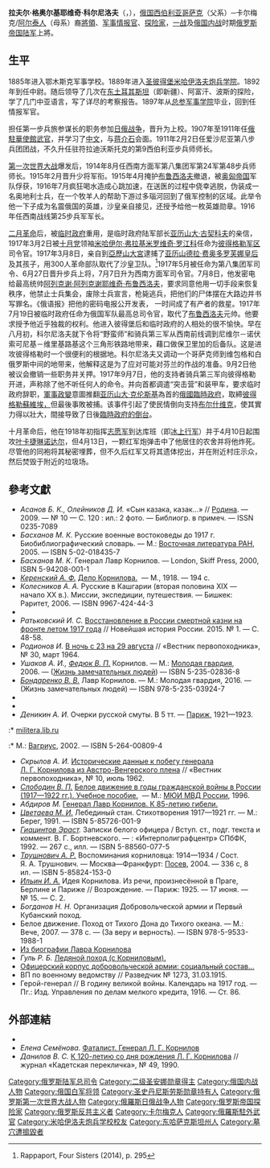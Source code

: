 {{Infobox military person
| name          = 拉夫爾·格奧爾基耶維奇·科爾尼洛夫
| image         = Kornilov1916.jpeg
| image_size    = 
| caption       = 科爾尼洛夫在1916年
| nickname      = 
| birth_date    = {{Birth date|1870|8|18|df=y}}
| birth_place   = {{flag|俄羅斯帝國}}[[厄斯克門|乌斯季卡缅诺戈尔斯克]]<br />（今{{flag|哈薩克}}[[厄斯克門|厄斯克門]]）
| death_date    = {{Death date and age|1918|4|13|1870|8|18|df=y}}{{KIA}}
| death_place   = [[庫班地區|庫班]][[克拉斯諾達爾|葉卡捷琳娜達爾]]近郊
| placeofburial = 
| allegiance    = {{flag|Russian Empire}}
| serviceyears  = 1892－1918
| rank          ={{flagicon image|Imperial Russian Army 1904ic-p10.png}} [[上將|上將]]
| unit          = 
| commands      = [[黑海艦隊|黑海艦隊]]（1916－1917）<br />[[俄國白軍|俄國白軍]]（1918－1920）
| battles       = [[日俄戰爭|日俄戰爭]]<br />[[第一次世界大戰|第一次世界大戰]]<br />[[俄國內戰|俄國內戰]]
| awards        = [[聖喬治勳章|聖喬治勳章]]（兩次）<br>[[聖安妮勳章|聖安妮勳章]]<br>[[聖達義勳章|聖達義勳章]]
| relations     = 
| laterwork     = 
}}

'''拉夫尔·格奥尔基耶维奇·科尔尼洛夫'''（{{lang-ru|Лавр Гео́ргиевич Корни́лов}}，{{bd|1870年|8月18日|1918年|4月13日}}），[[俄国|俄国]][[哥薩克|西伯利亚哥萨克]]（父系）─卡尔梅克/[[阿尔泰人|阿尔泰人]]（母系）裔[[將領|將領]]、[[軍事情報|军事情报官]]、[[探险家|探险家]]，[[一战|一战]]及[[俄国内战|俄国内战]]时期[[俄罗斯帝国陆军|俄罗斯帝国陆军]]上將。

==生平==
1885年进入鄂木斯克军事学校。1889年进入[[圣彼得堡|圣彼得堡]][[米哈伊洛夫炮兵学院|米哈伊洛夫炮兵学院]]。1892年到{{tsl|en|Turkestan Military District|土耳其斯坦军区}}任中尉。随后领导了几次在[[东土耳其斯坦|东土耳其斯坦]]（即新疆）、阿富汗、波斯的探险，学了几门中亚语言，写了详尽的考察报告。1897年从[[总参军事学院|总参军事学院]]毕业，回到{{tsl|en|Turkestan Military District|土耳其斯坦军区}}任情报军官。

担任第一步兵旅参谋长的职务参加[[日俄战争|日俄战争]]，晋升为上校。1907年至1911年任[[俄羅斯駐華大使館|俄駐華使館]][[駐外武官|武官]]，并学习了[[中文|中文]]，与[[蒋介石|蒋介石]]会面。1911年2月2日任爱沙尼亚第八步兵团团战，不久升任驻符拉迪沃斯托克的第9西伯利亚步兵师师长。

[[第一次世界大战|第一次世界大战]]爆发后，1914年8月任西南方面军第八集团军第24军第48步兵师师长。1915年2月晋升少将军衔。1915年4月掩护[[布鲁西洛夫|布鲁西洛夫]]撤退，被[[奥匈帝国|奥匈帝国]]军队俘获，1916年7月疯狂喝水造成心跳加速，在送医的过程中侥幸逃脱，伪装成一名奥地利士兵，在一个牧羊人的帮助下游过多瑙河回到了俄军控制的区域。此举令他一下子成为名震俄国的英雄，沙皇亲自接见，还授予给他一枚英雄勋章。1916年任西南战线第25步兵军军长。

[[二月革命|二月革命]]后，被[[二月革命临时政府|临时政府]]重用，是临时政府陆军部长[[亚历山大·古契科夫|亚历山大·古契科夫]]的亲信，1917年3月2日被[[十月党|十月党]]领袖[[米哈伊尔·弗拉基米罗维奇·罗江科|米哈伊尔·弗拉基米罗维奇·罗江科]]任命为[[彼得格勒军区|彼得格勒军区]]司令官。1917年3月8日，亲自到[[亞歷山大宮|亞歷山大宮]]逮捕了[[亚历山德拉·费奥多罗芙娜皇后_(尼古拉二世)|亚历山德拉·费奥多罗芙娜皇后]]及其孩子，用300人革命部队取代了沙皇卫队。<ref>Rappaport, Four Sisters (2014), p. 295</ref>1917年5月被任命为第八集团军司令、6月27日晋升步兵上将，7月7日升为西南方面军司令官。7月8日，他发密电给最高统帅[[阿列克谢·阿列克谢耶维奇·布鲁西洛夫|阿列克谢·阿列克谢耶维奇·布鲁西洛夫]]，要求同意他用一切手段来恢复秩序，他禁止士兵集会，废除士兵宣言，枪毙逃兵，把他们的尸体摆在大路边并书写罪名。《俄语报》把他的密码电报公开发表， 一时间成了有产者的救星。1917年7月19日被临时政府任命为俄国军队最高总司令官，取代了[[布鲁西洛夫|布鲁西洛夫]]元帅。他要求授予他近乎独裁的权利。他进入彼得堡后和临时政府的人相处的很不愉快。早在八月初，科尔尼洛夫就下令将“野蛮师”和骑兵第三军从西南前线调到尼维尔－诺伏索可尼基－维里基路基这个三角形铁路地带来，藉口做保卫里加的后备队。这是进攻彼得格勒时一个很便利的根据地。科尔尼洛夫又调动一个哥萨克师到维包格和白俄罗斯中间的地带来，他解释这是为了应对可能对芬兰的作战的准备。9月2日他被议会撤销一些职务并关押。1917年9月7日，他的支持者骑兵第三军向彼得格勒开进，声称除了他不听任何人的命令。并向首都调遣“突击营”和装甲车，要求临时政府辞职，[[科尔尼洛夫事件|軍事政變]]意圖推翻[[亚历山大·克伦斯基|亚历山大·克伦斯基]]為首的[[俄國臨時政府|俄國臨時政府]]，取締[[彼得格勒苏维埃|彼得格勒蘇維埃，]]但最後事敗被捕。该事件引起了使民情倒向支持[[布尔什维克|布尔什维克]]，使其實力得以壯大，間接导致了日後[[十月革命|臨時政府的倒台]]。

十月革命后，他在1918年初指挥[[志愿军_(俄罗斯)|志愿军]]到达库班（即[[冰上行軍|冰上行军]]）并于4月10日起围攻[[克拉斯诺达尔|叶卡捷琳诺达尔]]，但4月13日，一颗红军炮弹击中了他居住的农舍并将他炸死。尽管他的同袍将其秘密埋葬，但不久后红军又将其遗体挖出，并在附近村庄示众，然后焚毁于附近的垃圾场。

==參考文獻==
{{refbegin|2}}
* ''Асанов Б. К., Олейников Д. И.'' «Сын казака, казак…» // [[Родина_(журнал)|Родина]]. — 2009. — № 10 — С. 120 : ил.: 2 фото. — Библиогр. в примеч. — ISSN 0235-7089
* ''Басханов М. К.'' Русские военные востоковеды до 1917 г. Биобиблиографический словарь. — М.: [[Восточная_литература_(издательство)|Восточная литература РАН]], 2005. — ISBN 5-02-018435-7
* ''Басханов М. К.'' Генерал Лавр Корнилов. — London, Skiff Press, 2000, ISBN 5-94208-001-1
* ''[[Керенский,_Александр_Фёдорович|Керенский А. Ф.]]'' [http://elib.shpl.ru/ru/nodes/8475-kerenskiy-a-f-delo-kornilova-m-1918#page/13/mode/inspect/zoom/4 Дело Корнилова.] {{Wayback|url=http://elib.shpl.ru/ru/nodes/8475-kerenskiy-a-f-delo-kornilova-m-1918#page/13/mode/inspect/zoom/4 |date=20201125085021 }} — М., 1918. — 194 с.
* ''Колесников А. А.'' Русские в Кашгарии (вторая половина XIX — начало XX в.). Миссии, экспедиции, путешествия. — Бишкек: Раритет, 2006. — ISBN 9967-424-44-3
* {{статья |автор= [[Пученков,_Александр_Сергеевич|Пученков А. С.]]|заглавие= Создатели Добровольческой армии генералы М. В. Алексеев и Л. Г. Корнилов и Февральская революция 1917 года|ссылка= http://www.eltech.ru/assets/files/university/izdatelstvo/izvestiya-spbgetu-leti/2004-11.pdf|издание= Известия СПбГЭТУ «ЛЭТИ»|тип= журнал|год= 2004|том= |номер= 2|страницы= 3—10|doi= |issn=}}
* ''Ратьковский И. С.'' [https://web.archive.org/web/20160305001356/http://history.spbu.ru/NIR/NIR12/Ratkovskiy.pdf Восстановление в России смертной казни на фронте летом 1917 года] // Новейшая история России. 2015. № 1. — С. 48-58.
* ''Родионов И.'' [https://web.archive.org/web/20160304094534/http://vestnik-pervopohodnika.ru/publ/28-1-0-217 В ночь с 23 на 29 августа] // «Вестник первопоходника», № 30, март 1964.
* ''Ушаков А. И., [[Федюк,_Владимир_Павлович|Федюк В. П.]]'' Корнилов. — М.: [[Молодая_гвардия_(издательство)|Молодая гвардия]], 2006. — ([[Жизнь_замечательных_людей|Жизнь замечательных людей]]) — ISBN 5-235-02836-8
* ''[[Бондаренко,_Вячеслав_Васильевич|Бондаренко В. В.]]'' Лавр Корнилов. — М.: Молодая гвардия, 2016. — (Жизнь замечательных людей) — ISBN 978-5-235-03924-7
* {{cite web|url=http://www.dk1868.ru/statii/kornilov.htm|title=Лавр Георгиевич Корнилов|author=[[Цветков,_Василий_Жанович|Цветков В. Ж.]]|date=|work=|publisher=Сайт «Добровольческий корпус»|accessdate=2013-04-15|archiveurl=https://www.webcitation.org/6FwR9lw9O?url=http://www.dk1868.ru/statii/kornilov.htm|archivedate=2013-04-17}}
* {{hrono|http://www.hrono.ru/biograf/kornilov.html}}
* ''Деникин А. И.'' Очерки русской смуты. В 5 тт. — [[Париж|Париж]], 1921—1923.
:* [http://militera.lib.ru/memo/russian/denikin_ai2/index.html militera.lib.ru] {{Wayback|url=http://militera.lib.ru/memo/russian/denikin_ai2/index.html |date=20201203115447 }}
:* М.: [[Вагриус|Вагриус]], 2002. — ISBN 5-264-00809-4
* ''Скрылов А. И.'' [https://web.archive.org/web/20160304093051/http://vestnik-pervopohodnika.ru/publ/7-1-0-32 Исторические данные к побегу генерала Л. Г. Корнилова из Австро-Венгерского плена] // «Вестник первопоходника», № 10, июль 1962.
* ''[[Слободин,_Владимир_Павлович|Слободин В. П.]]'' [http://militera.lib.ru/research/slobodin_vp/index.html Белое движение в годы гражданской войны в России (1917—1922 гг.). Учебное пособие.] {{Wayback|url=http://militera.lib.ru/research/slobodin_vp/index.html |date=20201201060417 }} — М.: [[МЮИ_МВД_России|МЮИ МВД России]], 1996.
* ''Абдиров М.'' [https://archive.is/20121209153233/http://www.centrasia.ru/newsA.php?st=1090383060 Генерал Лавр Корнилов. К 85-летию гибели.]
* ''[[Цветаева,_Марина_Ивановна|Цветаева М. И.]]'' Лебединый стан. Стихотворения 1917—1921 гг. — М.: Берег, 1991. — ISBN 5-85726-001-9
* ''[[Гиацинтов,_Эраст_Николаевич|Гиацинтов Эраст]].'' Записки белого офицера / Вступ. ст., подг. текста и коммент. В. Г. Бортневского. — {{СПб.}}: «Интерполиграфцентр» СПбФК, 1992. — 267 с., илл. — ISBN 5-88560-077-5
* ''[[Трушнович,_Александр_Рудольфович|Трушнович А. Р.]]'' Воспоминания корниловца: 1914—1934 / Сост. Я. А. Трушнович. — Москва—Франкфурт: [[Посев_(издательство)|Посев]], 2004. — 336 с, 8 ил. — ISBN 5-85824-153-0
* ''[[Ильин,_Иван_Александрович|Ильин И. А.]]'' Идея Корнилова. Из речи, произнесённой в Праге, Берлине и Париже // Возрождение. — Париж: 1925. — 17 июня. — № 15. — С. 2.
* ''Богданов Н. Н.'' Организация Добровольческой армии и Первый Кубанский поход.
* Белое движение. Поход от Тихого Дона до Тихого океана. — М.: Вече, 2007. — 378 с. — (За веру и верность). — ISBN 978-5-9533-1988-1
* [http://mytashkent.uz/2010/12/28/iz-biografii-lavra-kornilova/ Из биографии Лавра Корнилова] {{Wayback|url=http://mytashkent.uz/2010/12/28/iz-biografii-lavra-kornilova/ |date=20200505013321 }}
* ''Гуль Р. Б.'' [http://militera.lib.ru/memo/russian/gul_rb/index.html Ледяной поход (с Корниловым).] {{Wayback|url=http://militera.lib.ru/memo/russian/gul_rb/index.html |date=20201201055109 }}
* [http://militera.lib.ru/research/0/pdf/abinyakin_rm01.pdf Офицерский корпус добровольческой армии: социальный состав…] {{Wayback|url=http://militera.lib.ru/research/0/pdf/abinyakin_rm01.pdf |date=20190711032344 }}
* ВП по военному ведомству // Разведчик № 1273, 31.03.1915.
* Герой-генерал // В годину великой войны. Календарь на 1917 год. — Пг.: Изд. Управления по делам мелкого кредита, 1916. — Ст. 86.
{{refend}}

==外部連結 ==
{{commons category|Lavr Georgevich Kornilov}}
* {{cite EB1922 |last=Danilov |first=Yuri |authorlink=Yuri Danilov |last2=Vinogradoff |first2=Paul |authorlink2=Paul Vinogradoff |wstitle=Kornilov, Lavr Georgievich |short=x}}
* ''Елена Семёнова.'' [https://web.archive.org/web/20140416060130/http://lavr-kornilov.narod.ru/index.files/bio2.htm Фаталист. Генерал Л. Г. Корнилов]
* ''Данилов В. С.'' [https://web.archive.org/web/20090101082729/http://xxl3.ru/kadeti/kornilov.htm К 120-летию со дня рождения Л. Г. Корнилова] // журнал «Кадетская перекличка», № 49, 1990.

{{Authority control}}
{{DEFAULTSORT:Корнилов}}
[[Category:俄罗斯陆军总司令|Category:俄罗斯陆军总司令]]
[[Category:二级圣安娜勋章得主|Category:二级圣安娜勋章得主]]
[[Category:俄国内战人物|Category:俄国内战人物]]
[[Category:俄国白军将领|Category:俄国白军将领]]
[[Category:圣史丹尼斯劳斯勋章持有人|Category:圣史丹尼斯劳斯勋章持有人]]
[[Category:俄罗斯第一次世界大战人物|Category:俄罗斯第一次世界大战人物]]
[[Category:俄羅斯日俄战争人物|Category:俄羅斯日俄战争人物]]
[[Category:俄罗斯帝国探险家|Category:俄罗斯帝国探险家]]
[[Category:俄罗斯反共主义者|Category:俄罗斯反共主义者]]
[[Category:卡尔梅克人|Category:卡尔梅克人]]
[[Category:俄羅斯駐外武官|Category:俄羅斯駐外武官]]
[[Category:米哈伊洛夫炮兵学校校友|Category:米哈伊洛夫炮兵学校校友]]
[[Category:东哈萨克斯坦州人|Category:东哈萨克斯坦州人]]
[[Category:墓穴遭搗毀者|Category:墓穴遭搗毀者]]